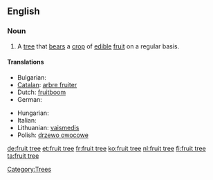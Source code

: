 ==English==
{{wikipedia}}

===Noun===
{{en-noun|sg=[[fruit]] [[tree]]}}

# A [[tree]] that [[bears]] a [[crop]] of [[edible]] [[fruit]] on a regular basis.

====Translations====
{{trans-top|a tree that bears a crop of edible fruit on a regular basis}}
* Bulgarian: {{t-|bg|овошка|f}}
* [[Catalan]]: [[arbre fruiter]] {{m}}
* Dutch: [[fruitboom]] {{m}}
* German: {{t+|de|Obstbaum|m}}
{{trans-mid}}
* Hungarian: {{t+|hu|gyümölcsfa}}
* Italian: {{t-|it|albero da frutto|m}}
* Lithuanian: [[vaismedis]] {{m}}
* Polish: [[drzewo owocowe]] {{n}}
{{trans-bottom}}

[[Category:Trees]]

[[de:fruit tree]]
[[et:fruit tree]]
[[fr:fruit tree]]
[[ko:fruit tree]]
[[nl:fruit tree]]
[[fi:fruit tree]]
[[ta:fruit tree]]